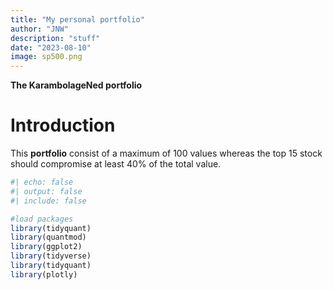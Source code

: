```yaml
---
title: "My personal portfolio"
author: "JNW"
description: "stuff"
date: "2023-08-10"
image: sp500.png
---
```


**The KarambolageNed portfolio**

# Introduction

This **portfolio** consist of a maximum of 100 values whereas the top 15 stock should compromise at least 40% of the total value.

```r
#| echo: false
#| output: false
#| include: false

#load packages
library(tidyquant)
library(quantmod)
library(ggplot2)
library(tidyverse)
library(tidyquant)
library(plotly)

```
